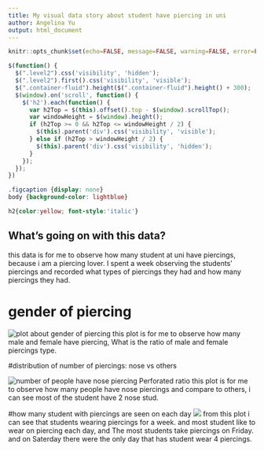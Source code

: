 ```yaml
---
title: My visual data story about student have piercing in uni
author: Angelina Yu
output: html_document
---
```


<script src="https://code.jquery.com/jquery-3.7.1.min.js" integrity="sha256-/JqT3SQfawRcv/BIHPThkBvs0OEvtFFmqPF/lYI/Cxo=" crossorigin="anonymous"></script>

```r
knitr::opts_chunk$set(echo=FALSE, message=FALSE, warning=FALSE, error=FALSE)
```

```js
$(function() {
  $(".level2").css('visibility', 'hidden');
  $(".level2").first().css('visibility', 'visible');
  $(".container-fluid").height($(".container-fluid").height() + 300);
  $(window).on('scroll', function() {
    $('h2').each(function() {
      var h2Top = $(this).offset().top - $(window).scrollTop();
      var windowHeight = $(window).height();
      if (h2Top >= 0 && h2Top <= windowHeight / 2) {
        $(this).parent('div').css('visibility', 'visible');
      } else if (h2Top > windowHeight / 2) {
        $(this).parent('div').css('visibility', 'hidden');
      }
    });
  });
})
```

```css
.figcaption {display: none}
body {background-color: lightblue}

h2{color:yellow; font-style:'italic'}
```

## What's going on with this data?
this data is for me to observe how many student at uni have piercings, because i am a piercing lover.
I spent a week observing the students' piercings and recorded what types of piercings they had and how many piercings they had.


# gender of piercing
![plot about gender of piercing](gender_piercing_summary.png)
this plot is for me to observe how many male and female have piercing, What is the ratio of male and female piercings type.

#distribution of number of piercings: nose vs others

![number of people have nose piercing Perforated ratio](number_of_piercings.png)
this plot is for me to observe how many people have nose piercings and compare to others, i can see most of the student have 2 nose stud. 


#how many student with piercings are seen on each day
![](piercing_by_weekdays.png)
from this plot i can see that students wearing piercings for a week. and most student like to wear on piercing each day, and The most students take piercings on Friday. and on Saterday there were the only day that has student wear 4 piercings.




